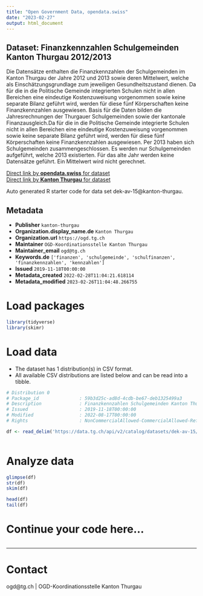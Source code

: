 ```yaml
---
title: "Open Government Data, opendata.swiss"
date: "2023-02-27"
output: html_document
---
```


## Dataset: Finanzkennzahlen Schulgemeinden Kanton Thurgau 2012/2013

Die Datensätze enthalten die Finanzkennzahlen der Schulgemeinden im Kanton Thurgau der Jahre 2012 und 2013 sowie deren Mittelwert, welche als Einschätzungsgrundlage zum jeweiligen Gesundheitszustand dienen. Da für die in die Politische Gemeinde integrierten Schulen nicht in allen Bereichen eine eindeutige Kostenzuweisung vorgenommen sowie keine separate Bilanz geführt wird, werden für diese fünf Körperschaften keine Finanzkennzahlen ausgewiesen. Basis für die Daten bilden die Jahresrechnungen der Thurgauer Schulgemeinden sowie der kantonale Finanzausgleich.Da für die in die Politische Gemeinde integrierte Schulen nicht in allen Bereichen eine eindeutige Kostenzuweisung vorgenommen sowie keine separate Bilanz geführt wird, werden für diese fünf Körperschaften keine Finanzkennzahlen ausgewiesen. Per 2013 haben sich Schulgemeinden zusammengeschlossen. Es werden nur Schulgemeinden aufgeführt, welche 2013 existierten. Für das alte Jahr werden keine Datensätze geführt. Ein Mittelwert wird nicht gerechnet.

[Direct link by **opendata.swiss** for dataset](https://opendata.swiss/de/dataset/finanzkennzahlen-schulgemeinden-kanton-thurgau-2012-2013)<br>
[Direct link by **Kanton Thurgau** for dataset](https://data.tg.ch/explore/dataset/dek-av-15/)

Auto generated R starter code for data set dek-av-15@kanton-thurgau.

## Metadata

- **Publisher** `kanton-thurgau`
- **Organization.display_name.de** `Kanton Thurgau`
- **Organization.url** `https://ogd.tg.ch`
- **Maintainer** `OGD-Koordinationsstelle Kanton Thurgau`
- **Maintainer_email** `ogd@tg.ch`
- **Keywords.de** `['finanzen', 'schulgemeinde', 'schulfinanzen', 'finanzkennzahlen', 'kennzahlen']`
- **Issued** `2019-11-18T00:00:00`
- **Metadata_created** `2022-02-28T11:04:21.618114`
- **Metadata_modified** `2023-02-26T11:04:48.266755`


# Load packages

```r

library(tidyverse)
library(skimr)

```

# Load data

-   The dataset has 1 distribution(s) in CSV format.
-   All available CSV distributions are listed below and can be read into a tibble.

```r

# Distribution 0
# Package_id               : 59b3d25c-ad8d-4cdb-be67-deb1325499a3
# Description              : Finanzkennzahlen Schulgemeinden Kanton Thurgau 2012/2013 (csv)
# Issued                   : 2019-11-18T00:00:00
# Modified                 : 2022-08-17T00:00:00
# Rights                   : NonCommercialAllowed-CommercialAllowed-ReferenceRequired

df <- read_delim('https://data.tg.ch/api/v2/catalog/datasets/dek-av-15/exports/csv')



```

# Analyze data

```r

glimpse(df)
str(df)
skim(df)

head(df)
tail(df)

```

# Continue your code here...

```r

```

------------------------------------------------------------------------

# Contact

ogd@tg.ch | OGD-Koordinationsstelle Kanton Thurgau
